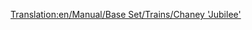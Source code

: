 [[Translation:en/Manual/Base Set/Trains/Chaney 'Jubilee']]
{{en/Manual/Base Set/Trains/Trains|Image=[[File:en/Manual/Base Set/Trains/Chaneyjubilee.png]]
|Cost=£15,234 ($30.468)
|Speed=112 km/h (70 mph)
|Weight=131 t
|Power=1,000 hp (746 kW)
|Annual=£1,968 ($3.936)
|Designed=1934
|Lifespan=21
|Capacity=n.v.t.
|Description=The mid-range starting locomotive in TTD Temperate.  Not as cheap to run as the Kirby Paul Tank, and not as fast or powerful as the Ginzu A4.  But still useful if you want a balance.
|Real-life=This is the [https://www.wikipedia.org/wiki/LMS Jubilee Class LMS Stanier "Jubilee"], a locomotive created for secondary express passenger duties. A possible Real-Life Equivalent could be the "Jubilee Class"
}}